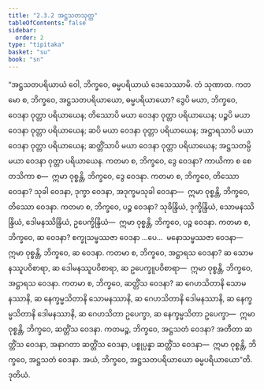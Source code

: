 ```yaml
---
title: "2.3.2 အဋ္ဌသတသုတ္တ"
tableOfContents: false
sidebar:
  order: 2
type: "tipitaka"
basket: "su"
book: "sn"
---
```



<DynamicBreadcrumb />

<Division number="270" book="sn" e="ch" v="18" p="319">

<Paragraph number="1202" book="sn">
“အဋ္ဌသတပရိယာယံ ဝေါ, ဘိက္ခဝေ, ဓမ္မပရိယာယံ ဒေသေဿာမိ. တံ သုဏာထ. ကတမော စ, ဘိက္ခဝေ, အဋ္ဌသတပရိယာယော, ဓမ္မပရိယာယော? ဒွေပိ မယာ, ဘိက္ခဝေ, ဝေဒနာ ဝုတ္တာ ပရိယာယေန; တိဿောပိ မယာ ဝေဒနာ ဝုတ္တာ ပရိယာယေန; ပဉ္စပိ မယာ ဝေဒနာ ဝုတ္တာ ပရိယာယေန; ဆပိ မယာ ဝေဒနာ ဝုတ္တာ ပရိယာယေန; အဋ္ဌာရသာပိ မယာ ဝေဒနာ ဝုတ္တာ ပရိယာယေန; ဆတ္တိံသာပိ မယာ ဝေဒနာ ဝုတ္တာ ပရိယာယေန; အဋ္ဌသတမ္ပိ မယာ ဝေဒနာ ဝုတ္တာ ပရိယာယေန.
</Paragraph>

<Paragraph number="1203" book="sn">
ကတမာ စ, ဘိက္ခဝေ, ဒွေ ဝေဒနာ? ကာယိကာ စ စေတသိကာ စ—  ဣမာ ဝုစ္စန္တိ, ဘိက္ခဝေ, ဒွေ ဝေဒနာ. ကတမာ စ, ဘိက္ခဝေ, တိဿော ဝေဒနာ? သုခါ ဝေဒနာ, ဒုက္ခာ ဝေဒနာ, အဒုက္ခမသုခါ ဝေဒနာ—  ဣမာ ဝုစ္စန္တိ, ဘိက္ခဝေ, တိဿော ဝေဒနာ. ကတမာ စ, ဘိက္ခဝေ, ပဉ္စ ဝေဒနာ? သုခိန္ဒြိယံ, ဒုက္ခိန္ဒြိယံ, သောမနဿိန္ဒြိယံ, ဒေါမနဿိန္ဒြိယံ, ဥပေက္ခိန္ဒြိယံ—  ဣမာ ဝုစ္စန္တိ, ဘိက္ခဝေ, ပဉ္စ ဝေဒနာ. ကတမာ စ, ဘိက္ခဝေ, ဆ ဝေဒနာ? စက္ခုသမ္ဖဿဇာ ဝေဒနာ …ပေ…  မနောသမ္ဖဿဇာ ဝေဒနာ—  ဣမာ ဝုစ္စန္တိ, ဘိက္ခဝေ, ဆ ဝေဒနာ. ကတမာ စ, ဘိက္ခဝေ, အဋ္ဌာရသ ဝေဒနာ? ဆ သောမနဿူပဝိစာရာ, ဆ ဒေါမနဿူပဝိစာရာ, ဆ ဥပေက္ခူပဝိစာရာ—  ဣမာ ဝုစ္စန္တိ, ဘိက္ခဝေ, အဋ္ဌာရသ ဝေဒနာ. ကတမာ စ, ဘိက္ခဝေ, ဆတ္တိံသ ဝေဒနာ? ဆ ဂေဟသိတာနိ သောမနဿာနိ, ဆ နေက္ခမ္မသိတာနိ သောမနဿာနိ, ဆ ဂေဟသိတာနိ ဒေါမနဿာနိ, ဆ နေက္ခမ္မသိတာနိ ဒေါမနဿာနိ, ဆ ဂေဟသိတာ ဥပေက္ခာ, ဆ နေက္ခမ္မသိတာ ဥပေက္ခာ—  ဣမာ ဝုစ္စန္တိ, ဘိက္ခဝေ, ဆတ္တိံသ ဝေဒနာ. ကတမဉ္စ, ဘိက္ခဝေ, အဋ္ဌသတံ ဝေဒနာ? အတီတာ ဆတ္တိံသ ဝေဒနာ, အနာဂတာ ဆတ္တိံသ ဝေဒနာ, ပစ္စုပ္ပန္နာ ဆတ္တိံသ ဝေဒနာ—  ဣမာ ဝုစ္စန္တိ, ဘိက္ခဝေ, အဋ္ဌသတံ ဝေဒနာ. အယံ, ဘိက္ခဝေ, အဋ္ဌသတပရိယာယော ဓမ္မပရိယာယော”တိ.

</Paragraph>
</Division>

<Paragraph number="1204" type="center" book="sn">
ဒုတိယံ.
</Paragraph>